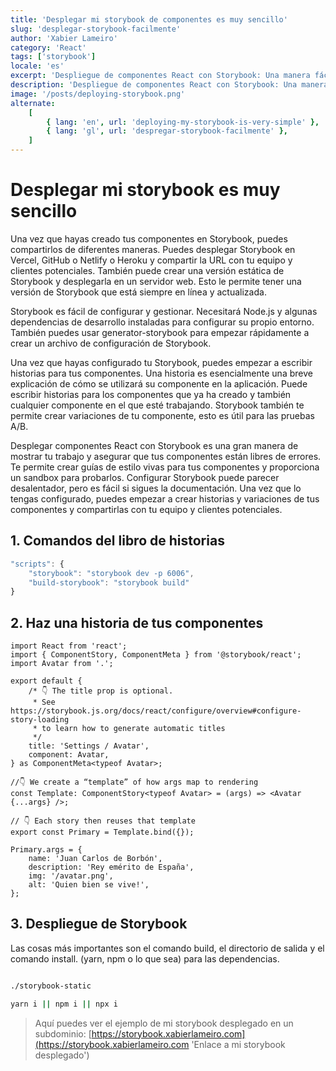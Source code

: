 ```yaml
---
title: 'Desplegar mi storybook de componentes es muy sencillo'
slug: 'desplegar-storybook-facilmente'
author: 'Xabier Lameiro'
category: 'React'
tags: ['storybook']
locale: 'es'
excerpt: 'Despliegue de componentes React con Storybook: Una manera fácil de mostrar tu trabajo. Estás buscando una manera fácil de mostrar tus componentes React y compartirlos?'
description: 'Despliegue de componentes React con Storybook: Una manera fácil de mostrar tu trabajo. Estás buscando una manera fácil de mostrar tus componentes React y compartirlos?'
image: '/posts/deploying-storybook.png'
alternate:
    [
        { lang: 'en', url: 'deploying-my-storybook-is-very-simple' },
        { lang: 'gl', url: 'despregar-storybook-facilmente' },
    ]
---
```


# Desplegar mi storybook es muy sencillo

<Date date="01-04-2023" />

<GoogleAdsense />

Una vez que hayas creado tus componentes en Storybook, puedes compartirlos de diferentes maneras. Puedes desplegar Storybook en Vercel, GitHub o Netlify o Heroku y compartir la URL con tu equipo y clientes potenciales.
También puede crear una versión estática de Storybook y desplegarla en un servidor web. Esto le permite tener una versión de Storybook que está siempre en línea y actualizada.

Storybook es fácil de configurar y gestionar. Necesitará Node.js y algunas dependencias de desarrollo instaladas para configurar su propio entorno. También puedes usar generator-storybook para empezar rápidamente a crear un archivo de configuración de Storybook.

Una vez que hayas configurado tu Storybook, puedes empezar a escribir historias para tus componentes. Una historia es esencialmente una breve explicación de cómo se utilizará su componente en la aplicación. Puede escribir historias para los componentes que ya ha
creado y también cualquier componente en el que esté trabajando. Storybook también te permite crear variaciones de tu componente, esto es útil para las pruebas A/B.

Desplegar componentes React con Storybook es una gran manera de mostrar tu trabajo y asegurar que tus componentes están libres de errores. Te permite crear guías de estilo vivas para tus componentes y proporciona un sandbox para probarlos.
Configurar Storybook puede parecer desalentador, pero es fácil si sigues la documentación. Una vez que lo tengas configurado, puedes empezar a crear historias y variaciones de tus componentes y compartirlas con tu equipo y clientes potenciales.

## 1. Comandos del libro de historias

```javascript package.json v1
"scripts": {
    "storybook": "storybook dev -p 6006",
    "build-storybook": "storybook build"
}
```

## 2. Haz una historia de tus componentes

```tsx Avatar.stories.tsx v1
import React from 'react';
import { ComponentStory, ComponentMeta } from '@storybook/react';
import Avatar from '.';

export default {
    /* 👇 The title prop is optional.
     * See https://storybook.js.org/docs/react/configure/overview#configure-story-loading
     * to learn how to generate automatic titles
     */
    title: 'Settings / Avatar',
    component: Avatar,
} as ComponentMeta<typeof Avatar>;

//👇 We create a “template” of how args map to rendering
const Template: ComponentStory<typeof Avatar> = (args) => <Avatar {...args} />;

// 👇 Each story then reuses that template
export const Primary = Template.bind({});

Primary.args = {
    name: 'Juan Carlos de Borbón',
    description: 'Rey emérito de España',
    img: '/avatar.png',
    alt: 'Quien bien se vive!',
};
```

## 3. Despliegue de Storybook

Las cosas más importantes son el comando build, el directorio de salida y el comando install. (yarn, npm o lo que sea) para las dependencias.

```bash yard build-storybook v1

./storybook-static

yarn i || npm i || npx i

```

> Aquí puedes ver el ejemplo de mi storybook desplegado en un subdominio: [https://storybook.xabierlameiro.com](https://storybook.xabierlameiro.com 'Enlace a mi storybook desplegado')
